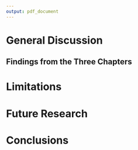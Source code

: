 ```yaml
---
output: pdf_document
---
```


\begin{quote}
\emph{A model is a simplification or approximation of reality and hence will not reflect all of reality. ... While a model can never be ``truth," a model might be ranked from very useful, to useful, to somewhat useful, to, finally, essentially useless.}
--- Burnham and Anderson, 2002
\end{quote}


\doublespacing

# General Discussion



## Findings from the Three Chapters




# Limitations




# Future Research




# Conclusions







\singlespacing